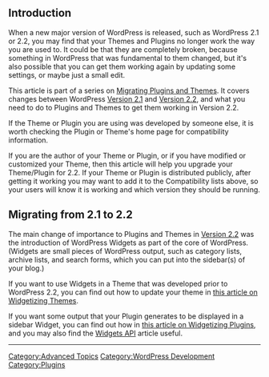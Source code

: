 {{Oldpage|2.2}}

==Introduction==

When a new major version of WordPress is released, such as WordPress 2.1 or 2.2, you may find that your Themes and Plugins no longer work the way you are used to. It could be that they are completely broken, because something in WordPress that was fundamental to them changed, but it's also possible that you can get them working again by updating some settings, or maybe just a small edit. 

This article is part of a series on [[Migrating Plugins and Themes]]. It covers changes between WordPress [http://wordpress.org/development/2007/01/ella-21/ Version 2.1] and [[Version 2.2]], and what you need to do to Plugins and Themes to get them working in Version 2.2.

If the Theme or Plugin you are using was developed by someone else, it is worth checking the Plugin or Theme's home page for compatibility information.


If you are the author of your Theme or Plugin, or if you have modified or customized your Theme, then this article will help you upgrade your Theme/Plugin for 2.2. If your Theme or Plugin is distributed publicly, after getting it working you may want to add it to the Compatibility lists above, so your users will know it is working and which version they should be running.

==Migrating from 2.1 to 2.2==

The main change of importance to Plugins and Themes in [[Version 2.2]] was the introduction of WordPress Widgets as part of the core of WordPress. (Widgets are small pieces of WordPress output, such as category lists, archive lists, and search forms, which you can put into the sidebar(s) of your blog.)

If you want to use Widgets in a Theme that was developed prior to WordPress 2.2, you can find out how to update your theme in [http://automattic.com/code/widgets/themes/ this article on Widgetizing Themes].

If you want some output that your Plugin generates to be displayed in a sidebar Widget, you can find out how in [http://automattic.com/code/widgets/plugins/ this article on Widgetizing Plugins], and you may also find the [http://automattic.com/code/widgets/api/ Widgets API] article useful.

----
[[Category:Advanced Topics]]
[[Category:WordPress Development]]
[[Category:Plugins]]